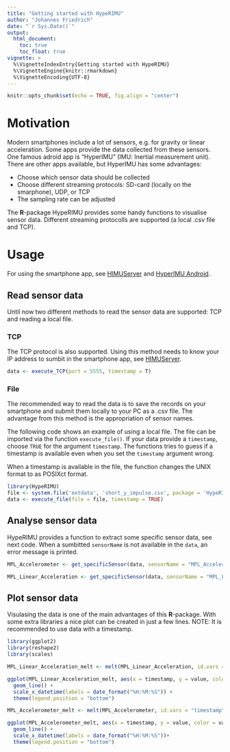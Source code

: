 ```yaml
---
title: "Getting started with HypeRIMU"
author: "Johannes Friedrich"
date: "`r Sys.Date()`"
output: 
  html_document:
    toc: true
    toc_float: true
vignette: >
  %\VignetteIndexEntry{Getting started with HypeRIMU}
  %\VignetteEngine{knitr::rmarkdown}
  %\VignetteEncoding{UTF-8}
---
```

```r
knitr::opts_chunk$set(echo = TRUE, fig.align = "center")
```

# Motivation

Modern smartphones include a lot of sensors, e.g. for gravity or linear acceleration. Some apps provide the data collected from these sensors. One famous adroid app is "HyperIMU" (IMU: Inertial measurement unit). There are other apps available, but HyperIMU has some advantages:

* Choose which sensor data should be collected
* Choose different streaming protocols: SD-card (locally on the smarphone), UDP, or TCP
* The sampling rate can be adjusted

The **R**-package HypeRIMU provides some handy functions to visualise sensor data. Different streaming protocolls are supported (a local .csv file and TCP).

# Usage

For using the smartphone app, see [HIMUServer](https://github.com/ianovir/HIMUServer/) and [HyperIMU Android](https://play.google.com/store/apps/details?id=com.ianovir.hyper_imu&hl=de).

## Read sensor data

Until now two different methods to read the sensor data are supported: TCP and reading a local file.

### TCP

The TCP protocol is also supported. Using this method needs to know your IP address to sumbit in the smartphone app, see [HIMUServer](https://github.com/ianovir/HIMUServer/).

```r
data <- execute_TCP(port = 5555, timestamp = T)
```

### File

The recommended way to read the data is to save the records on your smartphone and submit them locally to your PC as a .csv file. The advantage from this method is the appropriation of sensor names. 

The following code shows an example of using a local file. The file can be imported via the function `execute_file()`. If your data provide a `timestamp`, choose `TRUE` for the argument `timestamp`. The functions tries to guess if a timestamp is available even when you set the `timestamp` argument wrong.

When a timestamp is available in the file, the function changes the UNIX format to as POSIXct format.


```r
library(HypeRIMU)
file <- system.file('extdata', 'short_y_impulse.csv', package = 'HypeRIMU')
data <- execute_file(file = file, timestamp = TRUE)
```

## Analyse sensor data

HypeRIMU provides a function to extract some specific sensor data, see next code.
When a sumbitted `sensorName` is not available in the `data`, an error message is printed.

```r
MPL_Accelerometer <- get_specificSensor(data, sensorName = "MPL_Accelerometer")

MPL_Linear_Acceleration <- get_specificSensor(data, sensorName = "MPL_Linear_Acceleration")
```

## Plot sensor data

Visulasing the data is one of the main advantages of this **R**-package. With some extra libraries a nice plot can be created in just a few lines. 
NOTE: It is recommended to use data with a timestamp.

```r
library(ggplot2)
library(reshape2)
library(scales)

MPL_Linear_Acceleration_melt <- melt(MPL_Linear_Acceleration, id.vars = "timestamp")

ggplot(MPL_Linear_Acceleration_melt, aes(x = timestamp, y = value, color = variable)) + 
  geom_line() +
  scale_x_datetime(labels = date_format("%H:%M:%S")) +
  theme(legend.position = "bottom")

```

```r

MPL_Accelerometer_melt <- melt(MPL_Accelerometer, id.vars = "timestamp")

ggplot(MPL_Accelerometer_melt, aes(x = timestamp, y = value, color = variable)) + 
  geom_line() +
  scale_x_datetime(labels = date_format("%H:%M:%S"))+
  theme(legend.position = "bottom")
```
